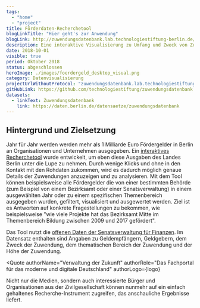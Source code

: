 ```yaml
---
tags:
  - "home"
  - "project"
title: Förderdaten-Recherchetool
blogLinkTitle: "Hier geht's zur Anwendung"
blogLink: http://zuwendungsdatenbank.lab.technologiestiftung-berlin.de/
description: Eine interaktive Visualisierung zu Umfang und Zweck von Zuwendungen vom Land Berlin
date: 2018-10-01
visible: true
period: Oktober 2018
status: abgeschlossen
heroImage: ./images/foerdergeld_desktop_visual.png
category: Datenvisualisierung
projectUrlWithoutProtocol: "zuwendungsdatenbank.lab.technologiestiftung-berlin.de"
gitHubLink: https://github.com/technologiestiftung/zuwendungsdatenbank
datasets:
  - linkText: Zuwendungsdatenbank
    link: https://daten.berlin.de/datensaetze/zuwendungsdatenbank
---
```


## Hintergrund und Zielsetzung

Jahr für Jahr werden werden mehr als 1 Milliarde Euro Fördergelder in Berlin an Organisationen und Unternehmen ausgegeben. Ein [interaktives Recherchetool](http://zuwendungsdatenbank.lab.technologiestiftung-berlin.de/) wurde entwickelt, um eben diese Ausgaben des Landes Berlin unter die Lupe zu nehmen. Durch wenige Klicks und ohne in den Kontakt mit den Rohdaten zukommen, wird es dadurch möglich genaue Details der Zuwendungen anzuzeigen und zu analysieren. Mit dem Tool können beispielsweise alle Fördergelder die von einer bestimmten Behörde (zum Beispiel von einem Bezirksamt oder einer Senatsverwaltung) in einem ausgewählten Jahr oder zu einem spezifischen Themenbereich ausgegeben wurden, gefiltert, visualisiert und ausgewertet werden. Ziel ist es Antworten auf konkrete Fragestellungen zu bekommen, wie beispielsweise "wie viele Projekte hat das Bezirksamt Mitte im Themenbereich Bildung zwischen 2009 und 2017 gefördert".

Das Tool nutzt die [offenen Daten der Senatsverwaltung für Finanzen](https://daten.berlin.de/datensaetze/zuwendungsdatenbank). Im Datensatz enthalten sind Angaben zu Geldempfängern, Geldgebern, dem Zweck der Zuwendung, dem thematischen Bereich der Zuwendung und der Höhe der Zuwendung.


<ContentSection class="sm:px-6">

  <ImageSection class="sm:container sm:mx-auto"
    src={image}
    caption="Interface des Förderdaten-Rechentools"
    withShadow
  />
</ContentSection>


<Quote
  authorName="Verwaltung der Zukunft"
  authorRole="Das Fachportal für das moderne und digitale Deutschland"
  authorLogo={logo}
>
  Nicht nur die Medien, sondern auch interessierte Bürger und Organisationen aus
  der Zivilgesellschaft können nunmehr auf ein einfach gehaltenes
  Recherche-Instrument zugreifen, das anschauliche Ergebnisse liefert.
</Quote>
